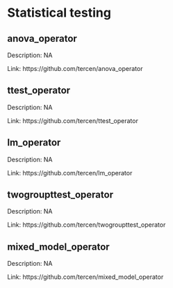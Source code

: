 # Statistical testing 
 
## anova_operator  {-}

Description: NA 

Link: https://github.com/tercen/anova_operator 
 
## ttest_operator  {-}

Description: NA 

Link: https://github.com/tercen/ttest_operator 
 
## lm_operator  {-}

Description: NA 

Link: https://github.com/tercen/lm_operator 
 
## twogroupttest_operator  {-}

Description: NA 

Link: https://github.com/tercen/twogroupttest_operator 
 
## mixed_model_operator  {-}

Description: NA 

Link: https://github.com/tercen/mixed_model_operator 
